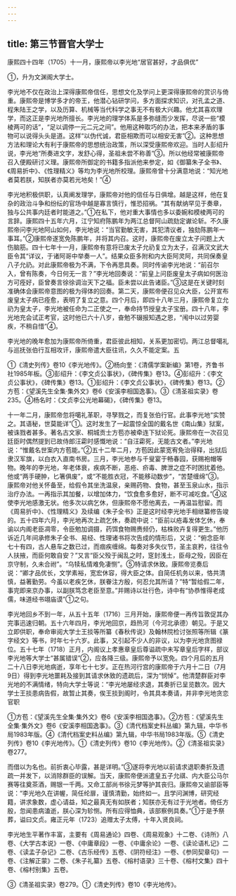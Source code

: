```yaml
---
---
---
```

title: 第三节晋官大学士
---



康熙四十四年（1705）十一月，康熙帝以李光地“居官甚好，才品俱优”

①，升为文渊阁大学士。

李光地不仅在政治上深得康熙帝信任，思想文化及学问上更深得康熙帝的赏识与倚重。康熙帝是博学多才的帝王，他潜心钻研学问，多方面探求知识，对孔孟之道、程朱陆王之学，以及历算、机械等当代科学之事无不有极大兴趣。他尤其喜欢理学，而这正是李光地所擅长。李光地的理学体系是多弥缝而少发挥，尽说一些“模棱两可的话”，“足以调停一元二元之间”。他用这种取巧的办法，把本来矛盾的事物可以说得头头是道。这样“以伪代诚，君臣相欺而可以相安无害”②。这种思想方法和理论大有利于康熙帝的思想统治政策，所以深受康熙帝欢迎。当时人彭绍升说，李光地“所奏进文字，发舒心得，圣祖未尝不称善”③。所以他经常被康熙帝召入便殿研讨义理。康熙帝所御定的书籍多指派他来参定，如《御纂朱子全书》、《周易折中》、《性理精义》等均为李光地所校理。康熙帝曾十分满意地说：“知光地者莫若朕，知朕者亦莫若光地矣！”④

李光地积极供职，认真阐发理学，康熙帝对他的信任与日俱增。越是这样，他在复杂的政治斗争和纷纭的官场中越是寡言慎行，惟恐招祸。“其有献纳罕见于奏章，独与公共事内廷者时能道之。”①在私下，他对重大事情也多以委婉和模棱两可的言辞。康熙四十五年六月，江宁知府陈鹏年为两江总督阿山疏劾定谳论斩。不久康熙帝问李光地阿山如何，李光地说：“当官勤敏无害，其犯清议者，独劾陈鹏年一事耳。”②康熙帝遂宽免陈鹏年，并将其内召。这时，康熙帝在废立太子问题上大伤脑筋。四十七年十一月，康熙帝有意将已废太子允礽复立为太子，召满汉文武大臣令其“详议，于诸阿哥中举奏一人”。结果众臣多附和内大臣阿灵阿，共同保奏皇八子允礽。对此康熙帝极为不满，下令再思具奏。同时传谕李光地说：“前召尔入，曾有陈奏，今日何无一言？”李光地回奏说：“前皇上问臣废皇太子病如何医治方可痊好，臣曾奏言徐徐调治天下之福。臣未尝以此告诸臣。”③这是在关键时刻准确体会康熙帝意图的极为得体的回奏。第二天，康熙帝便召见众大臣，公开宣布废皇太子病已痊愈，表明了复立之意。四个月后，即四十八年三月，康熙帝复立允礽为皇太子，李光地被任命为二正使之一，奉命持节授皇太子宝册。四十八年，李光地充会试正考官，这时他已六十八岁，奋勉不辍报知遇之恩，“闱中以过劳婴疾，不稍自惜”④。

李光地的晚年愈加为康熙帝所倚重，君臣彼此相知，关系更加密切。两江总督噶礼与巡抚张伯行互相攻讦，康熙帝遣大臣往讯，久久不能定案。五

①《清史列传》卷10《李光地传》。②杨向奎：《清儒学案新编》第1卷，齐鲁书社1985年板。③彭绍升：《李文贞公事状》，《碑传集》卷13。④彭绍升：《李文贞公事状》，《碑传集》卷13。①彭绍升：《李文贞公事状》，《碑传集》卷13。②方苞：《望溪先生全集·集外文》卷6《安溪李相国逸事》。③《清圣祖实录》卷235。④杨名时：《文贞李公光地幕碣》，《碑传集》卷13。

十一年二月，康熙帝忽将噶礼革职，寻孥戮之，而复张伯行官。此事李光地“实赞之。其语秘，世莫能详”①。这时发生了一起震惊全国的戴名世《南山集》狱案，被诛戮者甚多。著名古文家、桐城贡士方苞亦被牵连下狱论死。康熙帝在一次召见廷臣时偶然提到已故侍郎汪霦时感慨地说：“自汪霦死，无能古文者。”李光地说：“惟戴名世案内方苞能。”②五十二年二月，方苞因此蒙宽宥免治得释，出狱后隶汉军旗，以白衣入直南书房。三月，李光地参与千叟宴于畅春园，获赐袍帽等物。晚年的李光地，年老体衰，疾病不断，恶疮、疥毒、脾泄之症不时困扰着他。他或“两手硬肿，匕箸俱废”，或“不能胜衣冠，不能移动数步”，“苦楚缠绵”③。康熙帝对他关怀备至，给假令其坐洗温泉，亲赐药物、食物，甚至玉泉山水，指示治疗办法。一再指示其加餐，以增加体力，“饮食愈多愈好，断不可减吃食。”④这使李光地感激无状。他多次以病乞休，但康熙帝不愿他离去，一再温旨慰留。而《周易折中》、《性理精义》及续编《朱子全书》正是这时经李光地手相继纂修告竣的。五十四年六月，李光地再次上疏乞休，奏疏中说：“臣前以疮毒发体乞休，奉谕以内阁老臣凋零，令臣勉加调摄，药饵食物赐赉频仍，枯株败卉复得更生。”他历诉近几年间承修朱子全书、易经、性理诸书将次告成的情形后，又说：“俯念臣年七十有四，古人悬车之数已过，而痼疾缠绵。每奏对多失仪节，圣主哀矜，往往令人扶掖，而臣何敢自安？”又言“臣父殁于闽乱之时，窆封浅土，臣母之殁，因臣在京守制，久未合祔”。“乌犊私情难免凄恻”。⑤特请求休致。康熙帝览奏后说：“卿才品优长，文学素裕，宽宏休容，得大臣之体。自简任机务以来，恪共清慎，益著勤劳。今虽以老疾乞休，朕眷注方殷，何忍允其所请？”特“暂给假二年，事完即来京办事，以副朕笃念老臣至意。”并赐诗以壮行色，诗中有“协恭惟得老成儒，味道经书翊庙谟”①之句。

李光地回乡不到一年，从五十五年（1716）三月开始，康熙帝便一再传旨敦促其办完事迅速归朝。五十六年四月，李光地回京，趋热河（今河北承德）朝见。于是又立即供职，奉命审阅大学士王掞等所纂《春秋传说》及翰林院检讨张照等所辑《篆字经文》等书，时年七十六岁。此事，又引起不少人的非议，以为李光地贪图禄位。五十七年（1718）正月，内阁议上孝惠章皇后尊谥疏中未写章皇后字样，部议李光地等大学士“甚属错误”②，应各降三级。康熙帝予以宽免。四个月后的五月二十八日李光地病逝，享年七十七岁。正在热河行宫的康熙帝于六月十二日（7月9日）得到李光地噩耗及接到其请求休致的遗疏后，深为“悯悼”。他清楚群臣对李光地的不满情绪，特向大学士等说：“李光地屡经求退，其奏折已呈览数次。因大学士王掞患病告假，故暂止其奏，俟王掞到阁时，令其具本奏请，并非李光地贪恋官职

①方苞：《望溪先生全集·集外文》卷6《安溪李相国逸事》。②方苞：《望溪先生全集·集外文》卷6《安溪李相国逸事》。③《清代档案史料丛编》第九辑，中华书局1983年版。④《清代档案史料丛编》第九辑，中华书局1983年版。⑤《清史列传》卷10《李光地传》。①《清史列传》卷10《李光地传》。②《清圣祖实录》卷277。

而借以为名也。前折衷心毕露，甚是详明。”③遂将李光地以前请求退职奏折及遗疏一并发下，以消除群臣的误解。当天，康熙帝便派遣皇五子允祺、内大臣公马尔赛等往奠茶酒，赐银一千两。又命工部尚书徐元梦等护其丧归。康熙帝又谕部臣等说：“李光地久在讲幄，简任纶扉，谨慎清勤，始终如一。且学问渊博，研究经籍，讲求象数，虚心请益，知之最真无有如朕者；知朕亦无有过于光地者。倚任方殷，忽闻患病溘逝，朕心深为轸恻。所有应得恤典，该部察例具奏。”①于是予祭葬，谥曰文贞。雍正元年（1723）追赠太子太傅，十年入贤良祠。

李光地生平著作丰富，主要有《周易通论》四卷、《周易观象》十二卷、《诗所》八卷、《大学古本说》一卷、《中庸章段》一卷、《中庸余论》一卷、《读论语札记》二卷、《读孟子杂记》二卷、《古乐经传》五卷、《阴符经注》一卷、《参同契章句》一卷、《注解正蒙》二卷、《朱子礼纂》五卷、《榕村语录》三十卷、《榕村文集》四十卷、《榕村别集》五卷。

③《清圣祖实录》卷279。①《清史列传》卷10《李光地传》。